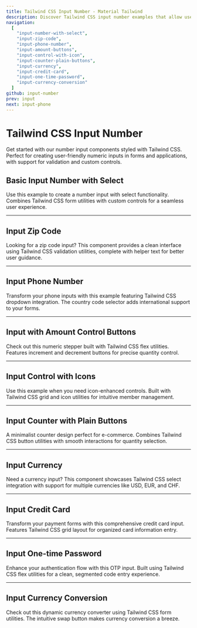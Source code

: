 ```yaml
---
title: Tailwind CSS Input Number - Material Tailwind
description: Discover Tailwind CSS input number examples that allow users to enter and adjust numeric values easily. They come in different styles and colors, allowing you to easily adapt them to your needs.
navigation:
  [
    "input-number-with-select",
    "input-zip-code",
    "input-phone-number",
    "input-amount-buttons",
    "input-control-with-icon",
    "input-counter-plain-buttons",
    "input-currency",
    "input-credit-card",
    "input-one-time-password",
    "input-currency-conversion"
  ]
github: input-number
prev: input
next: input-phone
---
```


# Tailwind CSS Input Number

Get started with our number input components styled with Tailwind CSS. Perfect for creating user-friendly numeric inputs in forms and applications, with support for validation and custom controls.

## Basic Input Number with Select

Use this example to create a number input with select functionality. Combines Tailwind CSS form utilities with custom controls for a seamless user experience.

<PreviewWithCode relativePath="input-number/input-demo.tsx" language="html" />

--- 

## Input Zip Code

Looking for a zip code input? This component provides a clean interface using Tailwind CSS validation utilities, complete with helper text for better user guidance.

<PreviewWithCode relativePath="input-number/input-zip-code.tsx" language="html" />

--- 

## Input Phone Number

Transform your phone inputs with this example featuring Tailwind CSS dropdown integration. The country code selector adds international support to your forms.

<PreviewWithCode relativePath="input-number/input-phone-number.tsx" language="html" />

--- 

## Input with Amount Control Buttons

Check out this numeric stepper built with Tailwind CSS flex utilities. Features increment and decrement buttons for precise quantity control.

<PreviewWithCode relativePath="input-number/input-amount-buttons.tsx" language="html" />

--- 

## Input Control with Icons

Use this example when you need icon-enhanced controls. Built with Tailwind CSS grid and icon utilities for intuitive member management.

<PreviewWithCode relativePath="input-number/input-control-with-icon.tsx" language="html" />


--- 

## Input Counter with Plain Buttons

A minimalist counter design perfect for e-commerce. Combines Tailwind CSS button utilities with smooth interactions for quantity selection.

<PreviewWithCode relativePath="input-number/input-counter-plain-buttons.tsx" language="html" />

--- 

## Input Currency

Need a currency input? This component showcases Tailwind CSS select integration with support for multiple currencies like USD, EUR, and CHF.

<PreviewWithCode relativePath="input-number/input-currency.tsx" language="html" />

--- 

## Input Credit Card

Transform your payment forms with this comprehensive credit card input. Features Tailwind CSS grid layout for organized card information entry.

<PreviewWithCode relativePath="input-number/input-credit-card.tsx" language="html" />

--- 

## Input One-time Password

Enhance your authentication flow with this OTP input. Built using Tailwind CSS flex utilities for a clean, segmented code entry experience.

<PreviewWithCode relativePath="input-number/input-one-time-password.tsx" language="html" />

--- 

## Input Currency Conversion

Check out this dynamic currency converter using Tailwind CSS form utilities. The intuitive swap button makes currency conversion a breeze.

<PreviewWithCode relativePath="input-number/input-currency-conversion.tsx" language="html" />
